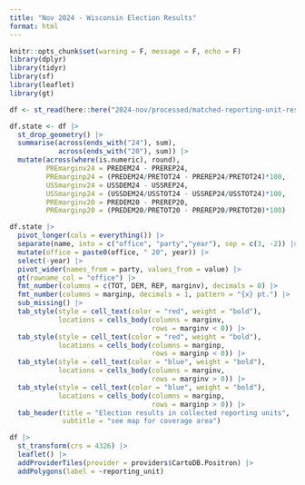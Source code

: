 ```yaml
---
title: "Nov 2024 - Wisconsin Election Results"
format: html
---
```


```r
knitr::opts_chunk$set(warning = F, message = F, echo = F)
library(dplyr)
library(tidyr)
library(sf)
library(leaflet)
library(gt)

df <- st_read(here::here("2024-nov/processed/matched-reporting-unit-results.geojson"))

df.state <- df |>
  st_drop_geometry() |>
  summarise(across(ends_with("24"), sum),
            across(ends_with("20"), sum)) |>
  mutate(across(where(is.numeric), round),
         PREmarginv24 = PREDEM24 - PREREP24,
         PREmarginp24 = (PREDEM24/PRETOT24 - PREREP24/PRETOT24)*100,
         USSmarginv24 = USSDEM24 - USSREP24,
         USSmarginp24 = (USSDEM24/USSTOT24 - USSREP24/USSTOT24)*100,
         PREmarginv20 = PREDEM20 - PREREP20,
         PREmarginp20 = (PREDEM20/PRETOT20 - PREREP20/PRETOT20)*100)
```


```r
df.state |>
  pivot_longer(cols = everything()) |>
  separate(name, into = c("office", "party","year"), sep = c(3, -2)) |>
  mutate(office = paste0(office, " 20", year)) |>
  select(-year) |>
  pivot_wider(names_from = party, values_from = value) |>
  gt(rowname_col = "office") |>
  fmt_number(columns = c(TOT, DEM, REP, marginv), decimals = 0) |>
  fmt_number(columns = marginp, decimals = 1, pattern = "{x} pt.") |>
  sub_missing() |>
  tab_style(style = cell_text(color = "red", weight = "bold"),
            locations = cells_body(columns = marginv,
                                   rows = marginv < 0)) |>
  tab_style(style = cell_text(color = "red", weight = "bold"),
            locations = cells_body(columns = marginp,
                                   rows = marginp < 0)) |>
  tab_style(style = cell_text(color = "blue", weight = "bold"),
            locations = cells_body(columns = marginv,
                                   rows = marginv > 0)) |>
  tab_style(style = cell_text(color = "blue", weight = "bold"),
            locations = cells_body(columns = marginp,
                                   rows = marginp > 0)) |>
  tab_header(title = "Election results in collected reporting units",
             subtitle = "see map for coverage area")
```


```r
df |>
  st_transform(crs = 4326) |>
  leaflet() |>
  addProviderTiles(provider = providers$CartoDB.Positron) |>
  addPolygons(label = ~reporting_unit)
```
